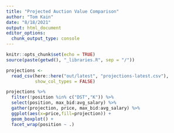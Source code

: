 ```yaml
---
title: "Projected Auction Value Comparison"
author: "Tom Kain"
date: "8/18/2021"
output: html_document
editor_options: 
  chunk_output_type: console
---
```


```r
knitr::opts_chunk$set(echo = TRUE)
source(paste(getwd(), "_libraries.R", sep = "/"))
```

```r

projections <- 
  read_csv(here::here("out/latest", "projections-latest.csv"),
           show_col_types = FALSE)

```

```r

projections %>% 
  filter(!position %in% c("DST","K")) %>% 
  select(position, max_bid:avg_salary) %>% 
  gather(projection, price, max_bid:avg_salary) %>% 
  ggplot(aes(x=price,fill=projection)) +
  geom_boxplot() +
  facet_wrap(position ~ .)

```